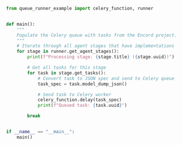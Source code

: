 ````python
from queue_runner_example import celery_function, runner


def main():
    """
    Populate the Celery queue with tasks from the Encord project.
    """
    # Iterate through all agent stages that have implementations
    for stage in runner.get_agent_stages():
        print(f"Processing stage: {stage.title} ({stage.uuid})")

        # Get all tasks for this stage
        for task in stage.get_tasks():
            # Convert task to JSON spec and send to Celery queue
            task_spec = task.model_dump_json()

            # Send task to Celery worker
            celery_function.delay(task_spec)
            print(f"Queued task: {task.uuid}")

        break


if __name__ == "__main__":
    main()

````
